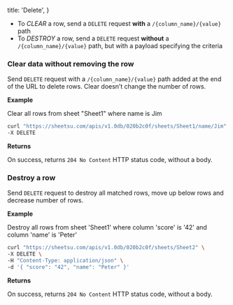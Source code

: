   title: 'Delete',
}

- To _CLEAR_ a row, send a `DELETE` request **with** a `/{column_name}/{value}` path
- To _DESTROY_ a row, send a `DELETE` request **without** a `/{column_name}/{value}` path, but with a payload specifying the criteria

### Clear data without removing the row

Send `DELETE` request with a `/{column_name}/{value}` path added at the end of the URL to delete rows. Clear doesn’t change the number of rows.

**Example**

Clear all rows from sheet "Sheet1" where name is Jim

```sh
curl "https://sheetsu.com/apis/v1.0db/020b2c0f/sheets/Sheet1/name/Jim" \
-X DELETE
```

**Returns**

On success, returns `204 No Content` HTTP status code, without a body.

### Destroy a row

Send `DELETE` request to destroy all matched rows, move up below rows and decrease number of rows.

**Example**

Destroy all rows from sheet 'Sheet1' where column 'score' is '42' and column 'name' is 'Peter'

```sh
curl "https://sheetsu.com/apis/v1.0db/020b2c0f/sheets/Sheet2" \
-X DELETE \
-H "Content-Type: application/json" \
-d '{ "score": "42", "name": "Peter" }'

```

**Returns**

On success, returns `204 No Content` HTTP status code, without a body.

